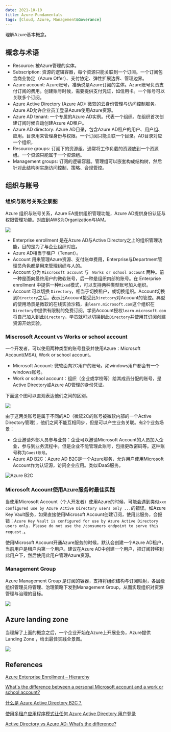 ```yaml
---
date: 2021-10-10
title: Azure-Fundamentals
tags: [Cloud, Azure, Management&Goverance]
---
```


理解Azure基本概念。

## 概念与术语

- Resource: 被Azure管理的实体。
- Subscription: 资源的逻辑容器，每个资源只能关联到一个订阅。一个订阅包含商业协定（Azure Offer）、支付协定、弹性扩展边界、管理边界。
- Azure account: Azure账号，准确说是Azure订阅的主体。Azure账号负责支付订阅的费用。创建账号时候，需要提供支付凭证，如信用卡。一个账号可以关联多个订阅。
- Azure Active Directory (Azure AD): 微软的云身份管理与访问控制服务。Azure AD允许企业员工登录Azure使用Azure资源。
- Azure AD tenant: 一个专属的Azure AD实例。代表一个组织。在组织首次创建订阅时候自动创建Azure AD租户。
- Azure AD directory: Azure AD目录，包含Azure AD租户的用户、用户组、应用。目录用来管理身份与权限。一个订阅只能关联一个目录。AD目录对应一个组织，
- Resource groups: 订阅下的资源组，通常将工作负载的资源放到一个资源组。一个资源只能属于一个资源组。
- Management groups: 订阅的逻辑容器。管理组可以嵌套构成结构树，然后针对此结构树实施访问控制、策略、合规管控。

## 组织与账号

### 组织与账号关系全景图

Azure 组织与账号关系，Azure EA提供组织管理功能，Azure AD提供身份认证与权限管理功能。对应到AWS为Organization与IAM。

![](/images/azure/azure-enterprise-enrollment-hierarchy.png)

- Enterprise enrollment 是在Azure AD与Active Directory之上的组织管理功能，目的是为了与企业组织对应。
- Azure AD相当于租户（Tenant）。
- Account 用来管理Azure资源、支付账单费用，Enterprise与Department管理员角色都是用来管理组织与人的。
- Account 分为 `Miscrosoft account` 与 ` Works or school account` 两种。前一种是面向最终用户的微软账号，后一种是组织内部的账号。在 Enterprise enrollment 中提供一种`Mixed`模式，可以支持两种类型账号加入组织。
- Account 可以切换 `Directory`，相当于切换租户，或切换组织。Account切换到`Directory`之后，表示此Account接受此`Diretcory`对Account的管控。典型的使用场景是微软的在线实验沙箱，由`learn.microsoft.com`这个组织在`Directory`中提供有限制的免费订阅，学员Account授权`learn.microsoft.com`将自己加入到此`Directory`，学员就可以切换到此`Directory`并使用其订阅创建资源开始实验。

### Miscrosoft Account vs Works or school account

一个开发者，可以使用两种类型的账号登录并使用Azure：Microsoft Account(MSA), Work or school account。

- Microsoft Account: 微软面向2C用户的账号。如windows用户都会有一个windows账号。
- Work or school account：组织（企业或学校等）给其成员分配的账号，是Active Directory或Azure AD管理的身份凭证。

下面这个图可以直观表达他们之间的区别。

![](/images/azure/Microsoft-Identity-Services.PNG)

由于这两类账号是属于不同的AD（微软2C的账号被微软内部的一个Active Directory管理），他们之间不能互相同步，但是可以产生业务关联。有2个业务场景：

- 企业邀请外部人员参与业务：企业可以邀请Microsoft Account的人员加入企业，参与到业务流程中。但是企业不能管理此账号，包括更改密码等。这种账号称为`Guest账号`。
- Azure AD B2C：Azure AD B2C是一个Azure服务，允许用户使用Microsoft Account作为认证源，访问企业应用。类似IDaaS服务。

![Azure B2C](/images/azure/AADB2C.png)

### Microsoft Account使用Azure服务时最佳实践

当使用Microsoft Account（个人开发者）使用Azure的时候，可能会遇到类似`xxx configured use by Azure Active Directory users only ...`的错误。如Azure Key Vault服务，如果直接使用Microsoft Account创建订阅，使用此服务，会报错：`Azure Key Vault is configured for use by Azure Active Directory users only. Please do not use the /consumers endpoint to serve this request.`。

使用Microsoft Account开通Azure服务的时候，默认会创建一个Azure AD租户，当前用户是租户内第一个用户。建议在Azure AD中创建一个用户，把订阅转移到此用户下，然后使用此用户管理Azure资源。

### Management Group

Azure Management Group 是订阅的容器，支持将组织结构与订阅映射，各层级组织管理员将管理、治理策略下发到Management Group，从而实现组织对资源管理与治理的目标。

![](/images/azure/management-groups-tree.png)

## Azure landing zone

当理解了上面的概念之后，一个企业开始在Azure上开展业务，Azure提供 Landing Zone ，给出最佳实践全景图。

![](/images/azure/azure-landing-zone-concept-arch.png)

## References

[Azure Enterprise Enrollment – Hierarchy](https://marckean.com/2016/06/03/azure-enterprise-enrollment-hierarchy/)

[What's the difference between a personal Microsoft account and a work or school account?](https://techcommunity.microsoft.com/t5/itops-talk-blog/what-s-the-difference-between-a-personal-microsoft-account-and-a/ba-p/2241897)

[什么是 Azure Active Directory B2C？](https://docs.microsoft.com/zh-cn/azure/active-directory-b2c/overview?WT.mc_id=modinfra-22-313-socuff)

[使用多租户应用程序模式让任何 Azure Active Directory 用户登录](https://docs.microsoft.com/zh-cn/azure/active-directory/develop/howto-convert-app-to-be-multi-tenant)

[Active Directory vs Azure AD: What’s the difference?](https://acloudguru.com/blog/engineering/active-directory-vs-azure-active-directory-whats-the-difference)

